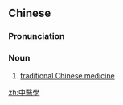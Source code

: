 {{also|中医学}}
==Chinese==
{{zh-forms|s=中医学|type=21}}

===Pronunciation===
{{zh-pron
|m=zhōngyīxué
|c=zung1 ji1 hok6
|cat=n
}}

===Noun===
{{zh-noun}}

# [[traditional Chinese medicine]] {{gloss|science}}

[[zh:中醫學]]